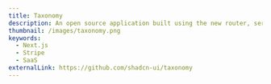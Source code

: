 ---
title: Taxonomy
description: An open source application built using the new router, server components and everything new in Next.js 13.
thumbnail: /images/taxonomy.png
keywords: 
  - Next.js
  - Stripe
  - SaaS
externalLink: https://github.com/shadcn-ui/taxonomy
---


